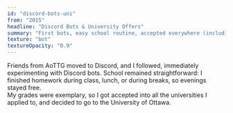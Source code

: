 ```yaml
---
id: "discord-bots-uni"
from: "2015"
headline: "Discord Bots & University Offers"
summary: "First bots, easy school routine, accepted everywhere (including Waterloo) but chose uOttawa."
texture: "bot"
textureOpacity: "0.9"
---
```

Friends from AoTTG moved to Discord, and I followed, immediately experimenting with Discord bots. 
School remained straightforward: I finished homework during class, lunch, or during breaks, so evenings stayed free.  
My grades were exemplary, so I got accepted into all the universities I applied to, and decided to go to the University of Ottawa.